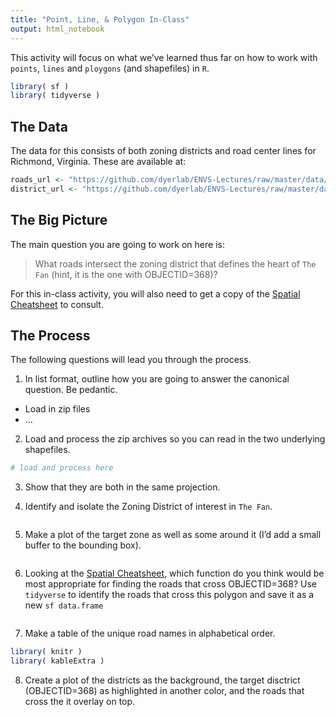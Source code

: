 ```yaml
---
title: "Point, Line, & Polygon In-Class"
output: html_notebook
---
```


This activity will focus on what we've learned thus far on how to work with `points`, `lines` and `ploygons` (and shapefiles) in `R`.

```r
library( sf )
library( tidyverse )
```

## The Data

The data for this consists of both zoning districts and road center lines for Richmond, Virginia.  These are available at:

```r
roads_url <- "https://github.com/dyerlab/ENVS-Lectures/raw/master/data/Centerlines-shp.zip"
district_url <- "https://github.com/dyerlab/ENVS-Lectures/raw/master/data/Zoning_Districts-shp.zip"
```


## The Big Picture

The main question you are going to work on here is:

> What roads intersect the zoning district that defines the heart of `The Fan` (hint, it is the one with OBJECTID=368)?  

For this in-class activity, you will also need to get a copy of the [Spatial Cheatsheet](https://github.com/rstudio/cheatsheets/raw/main/sf.pdf) to consult.



## The Process

The following questions will lead you through the process.

1. In list format, outline how you are going to answer the canonical question.  Be pedantic.

- Load in zip files
- ...

2. Load and process the zip archives so you can read in the two underlying shapefiles.

```r
# load and process here
```


3. Show that they are both in the same projection.


4. Identify and isolate the Zoning District of interest in `The Fan`.  

```r

```


5. Make a plot of the target zone as well as some around it (I'd add a small buffer to the bounding box).

```r

```


6. Looking at the [Spatial Cheatsheet](https://github.com/rstudio/cheatsheets/raw/main/sf.pdf), which function do you think would be most appropriate for finding the roads that cross OBJECTID=368?  Use `tidyverse` to identify the roads that cross this polygon and save it as a new `sf data.frame`

```r

```


7. Make a table of the unique road names in alphabetical order.

```r
library( knitr )
library( kableExtra )


```


8. Create a plot of the districts as the background, the target disctrict (OBJECTID=368) as highlighted in another color, and the roads that cross the it overlay on top.

```r

```




